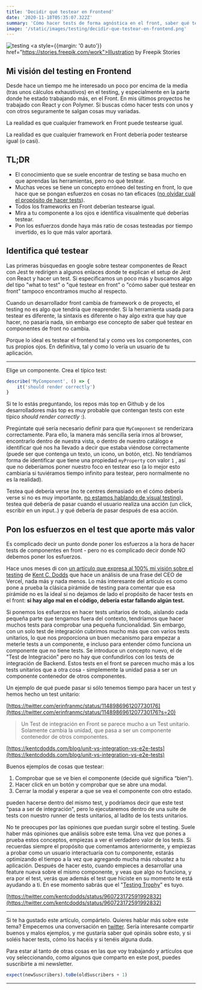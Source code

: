 ```yaml
---
title: 'Decidir qué testear en Frontend'
date: '2020-11-18T05:35:07.322Z'
summary: 'Cómo hacer tests de forma agnóstica en el front, saber qué tests hacer primero y qué testear'
image: '/static/images/testing/decidir-que-testear-en-frontend.png'
---
```


![testing](/static/images/testing/QA-engineers-bro.png)
<a style={{margin: '0 auto'}} href="https://stories.freepik.com/work">Illustration by Freepik Stories</a>

## Mi visión del testing en Frontend

Desde hace un tiempo me he interesado un poco por encima de la media (tras unos cálculos exhaustivos) en el testing, y especialmente en la parte donde he estado trabajando más, en el Front. En mis últimos proyectos he trabajado con React y con Polymer. Si buscas cómo hacer tests con unos y con otros seguramente te salgan cosas muy variadas.

La realidad es que cualquier framework en Front puede testearse igual.

La realidad es que cualquier framework en Front debería poder testearse igual (o casi).

## TL;DR

- El conocimiento que se suele encontrar de testing se basa mucho en que aprendas las herramientas, pero no qué testear.
- Muchas veces se tiene un concepto erróneo del testing en front, lo que hace que se pongan esfuerzos en cosas no tan eficaces ([no olvidar cuál el propósito de hacer tests](https://twitter.com/lucasbernalte/status/1328609820761583617)).
- Todos los frameworks en Front deberían testearse igual.
- Mira a tu componente a los ojos e identifica visualmente qué deberías testear.
- Pon los esfuerzos donde haya más ratio de cosas testeadas por tiempo invertido, es lo que más valor aportará.

## Identifica qué testear

Las primeras búsquedas en google sobre testear componentes de React con Jest te redirigen a algunos enlaces donde te explican el setup de Jest con React y hacer un test. Si especificamos un poco más y buscamos algo del tipo  "what to test" o "qué testear en front" o "cómo saber qué testear en front" tampoco encontramos mucho al respecto.

Cuando un desarrollador front cambia de framework o de proyecto, el testing no es algo que tendría que reaprender. Si la herramienta usada para testear es diferente, la sintaxis es diferente o hay algo extra que hay que hacer, no pasaría nada, sin embargo ese concepto de saber qué testear en componentes de front no cambia.

Porque lo ideal es testear el frontend tal y como ves los componentes, con tus propios ojos. En definitiva, tal y como lo vería un usuario de tu aplicación.

---

Elige un componente. Crea el típico test:

```jsx
describe('MyComponent', () => {
	it('should render correctly')
}
```

Si te lo estás preguntando, los repos más top en Github y de los desarrolladores más top es muy probable que contengan tests con este típico *should render correctly* :).

Pregúntate qué sería necesario definir para que `MyComponent` se renderizara correctamente. Para ello, la manera más sencilla sería irnos al browser, encontrarlo dentro de nuestra vista, o dentro de nuestro catálogo e identificar qué nos ha llevado a decir que estaba viéndose correctamente (puede ser que contenga un texto, un icono, un botón, etc).  No tendríamos forma de identificar que tiene una propiedad `myProperty` con valor `1` , así que no deberíamos poner nuestro foco en testear eso (a lo mejor esto cambiaría si tuviéramos tiempo infinito para testear, pero normalmente no es la realidad).

Testea qué debería verse (no te centres demasiado en el cómo debería verse si no es muy importante, [no estamos hablando de visual testing](https://applitools.com/blog/visual-testing-a-guide-for-front-end-developers/)), testea qué debería de pasar cuando el usuario realiza una acción (un click, escribir en un input..) y qué debería de pasar después de esa acción.

## Pon los esfuerzos en el test que aporte más valor

Es complicado decir un punto donde poner los esfuerzos a la hora de hacer tests de componentes en front - pero no es complicado decir donde NO debemos poner los esfuerzos.

Hace unos meses di con [un artículo que expresa al 100% mi visión sobre el testing](https://kentcdodds.com/blog/write-tests) de [Kent C. Dodds](https://twitter.com/kentcdodds) que hace un análisis de una frase del CEO de Vercel, nada más y nada menos. Lo más interesante del artículo es como pone a prueba la clásica pirámide de testing para comentar que esa pirámide no es la ideal si no dejamos de lado el propósito de hacer tests en el front: **si hay algo mal en el código, debería estar fallando algún test.**

Si ponemos los esfuerzos en hacer tests unitarios de todo, aislando cada pequeña parte que tengamos fuera del contexto, tendríamos que hacer muchos tests para comprobar una pequeña funcionalidad. Sin embargo, con un solo test de integración cubrimos mucho más que con varios tests unitarios, lo que nos proporciona un buen mecanismo para empezar a meterle tests a un componente, e incluso para entender cómo funciona un componente que no tiene tests. Se introduce un concepto nuevo, el de "Test de Integración" pero no hay que confundirlos con los tests de integración de Backend. Estos tests en el front se parecen mucho más a los tests unitarios que a otra cosa - simplemente la unidad pasa a ser un componente contenedor de otros componentes.

Un ejemplo de qué puede pasar si sólo tenemos tiempo para hacer un test y hemos hecho un test unitario:

[https://twitter.com/erinfranmc/status/1148986961207730176](https://twitter.com/erinfranmc/status/1148986961207730176?s=20)

> Un Test de integración en Front se parece mucho a un Test unitario. Solamente cambia la unidad, que pasa a ser un componente contenedor de otros componentes.

[https://kentcdodds.com/blog/unit-vs-integration-vs-e2e-tests](https://kentcdodds.com/blog/unit-vs-integration-vs-e2e-tests)

Buenos ejemplos de cosas que testear:

1. Comprobar que se ve bien el componente (decide qué significa “bien”).
2. Hacer click en un botón y comprobar que se abre una modal.
3. Cerrar la modal y esperar a que se vea el componente con otro estado.

pueden hacerse dentro del mismo test, y podríamos decir que este test "pasa a ser de integración", pero lo ejecutaremos dentro de una suite de tests con nuestro runner de tests unitarios, al ladito de los tests unitarios.

No te preocupes por las opiniones que puedan surgir sobre el testing. Suele haber más opiniones que análisis sobre este tema. Una vez que pones a prueba estos conceptos, empiezas a ver el verdadero valor de los tests. Si recuerdas siempre el propósito que comentamos anteriormente, y empiezas a probar como un usuario interactuaría con tu componente, estarás optimizando el tiempo a la vez que agregando mucha más robustez a tu aplicación. Después de hacer esto, cuando empieces a desarrollar una feature nueva sobre el mismo componente, y veas que algo no funciona, y era por el test, verás que además el test que hiciste en su momento te está ayudando a ti. En ese momento sabrás que el "[Testing Trophy](https://pbs.twimg.com/media/DVUoM94VQAAzuws.jpg)" es tuyo.

[https://twitter.com/kentcdodds/status/960723172591992832](https://twitter.com/kentcdodds/status/960723172591992832)

---

Si te ha gustado este artículo, compártelo. Quieres hablar más sobre este tema? Empecemos una conversación en [twitter](https://twitter.com/lucasbernalte). Sería interesante compartir buenos y malos ejemplos, y me gustaría saber qué opináis sobre esto, y si soléis hacer tests, cómo los hacéis y si tenéis alguna duda.

Para estar al tanto de otras cosas en las que voy trabajando y artículos que voy seleccionando, como algunos que comparto en este post, puedes suscribirte a mi newsletter.

```javascript
expect(newSuscribers).toBe(oldSuscribers + 1)
```

---